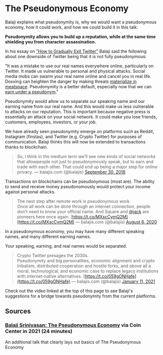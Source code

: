  The Pseudonymous Economy
========================

Balaji explains what pseudonymity is, why we would want a pseudonymous economy, how it could work, and how we could build it in this talk:

**Pseudonymity allows you to build up a reputation, while at the same time shielding you from character assassination.**

In his essay on ["How to Gradually Exit Twitter"](https://balajis.com/how-to-gradually-exit-twitter/) Balaji said the following about one downside of Twitter being that it is not fully pseudonymous:

"It was a mistake to use our real names everywhere online, particularly on Twitter. It made us vulnerable to personal and physical attacks. Social media mobs can swarm your real name online and cancel you in real life. Doxxing can heighten the danger by making threats [materialize in](https://blog.lopp.net/reflections-upon-a-swatting/) [meatspace](https://github.com/jlopp/physical-bitcoin-attacks/blob/master/README.md). Pseudonymity is a better default, especially now that we can [earn under a pseudonym](http://www.marknagelberg.com/notes-on-the-pseudonymous-economy-balaji-srinivasan/)."

Pseudonymity would allow us to separate our speaking name and our earning name from our real name. And this would make us less vulnerable to attacks on our reputation. This is important because negative press is essentially an attack on your social network. It could make you lose friends, customers, employees, investors, or your job.

We have already seen pseudonymity emerge on platforms such as Reddit, Instagram (finstas), and Twitter (e.g. Crypto Twitter) for purposes of communication. Balaji thinks this will now be extended to transactions thanks to blockchain.

> So, I think in the medium term we'll see new kinds of social networks that allowpeople not just to pseudonymously speak, but to earn and trade with each other. That could end up being a major step for online privacy.
> — balajis.com (@balajis) [September 30, 2018](https://twitter.com/balajis/status/1046274438247792640?ref_src=twsrc%5Etfw)

Transactions on blockchains can be pseudonymous (most are). The ability to send and receive money pseudonomously would protect your income against personal attacks.

> The next step after remote work is pseudonymous work.  
> Once all work can be done through an internet connection, people don't need to know your official name. And Square and [@jack](https://twitter.com/jack?ref_src=twsrc%5Etfw) are pioneers here once again. [https://t.co/MXscCymQ2M](https://t.co/MXscCymQ2M)
> — balajis.com (@balajis) [August 6, 2020](https://twitter.com/balajis/status/1291164450863685632?ref_src=twsrc%5Etfw)

In a pseudonymous economy, you may have many different speaking names, and many different earning names.

Your speaking, earning, and real names would be separated.

> Crypto Twitter presages the 2030s.   
> Pseudonymity and big personalities, economic alignment and crypto tribalism, distributed cooperation and hostile forks, and above all a moral, technological, and economic case to replace legacy institutions with internet-native alternatives. [https://t.co/059gONHafe](https://t.co/059gONHafe)
> — balajis.com (@balajis) [January 11, 2021](https://twitter.com/balajis/status/1348540790134358016?ref_src=twsrc%5Etfw)

Check out the video linked at the top of this page to see Balaji's suggestions for a bridge towards pseudonymity from the current platforms.


## Sources

### [Balaji Srinivasan: The Pseudonymous Economy](https://www.youtube.com/watch?v=urtXRg9Nl3k) via Coin Center in 2021 (24 minutes)

An additional talk that clearly lays out basics of The Pseudonymous Economy